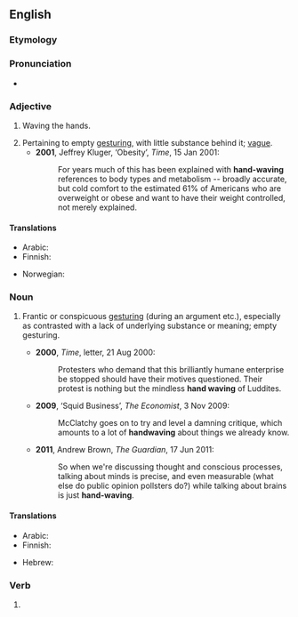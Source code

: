 {{also|hand-waving|hand waving}}
==English==
{{was wotd|2011|June|19}}

===Etymology===
{{compound|en|hand|waving}}

===Pronunciation===
* {{a|UK}} {{IPA|en|/ˈhandweɪvɪŋ/}}

===Adjective===
{{en-adj}}

# {{lb|en|not comparable}} Waving the hands.
# Pertaining to empty [[gesturing]], with little substance behind it; [[vague]].
#* '''2001''', Jeffrey Kluger, ‘Obesity’, ''Time'', 15 Jan 2001:
#*: For years much of this has been explained with '''hand-waving''' references to body types and metabolism -- broadly accurate, but cold comfort to the estimated 61% of Americans who are overweight or obese and want to have their weight controlled, not merely explained.

====Translations====
{{trans-top|waving the hands}}
* Arabic: {{t|ar|تَلْوِيح بِالْيَد|m}}
* Finnish: {{t|fi|[[käsi|käsiään]] [[heiluttaa|heiluttava]]}}
{{trans-mid}}
* Norwegian: {{t|no|gestikulerende}}
{{trans-bottom}}

===Noun===
{{en-noun|~}}

# {{lb|en|chiefly|_|figuratively}} Frantic or conspicuous [[gesturing]] (during an argument etc.), especially as contrasted with a lack of underlying substance or meaning; empty gesturing.
#* '''2000''', ''Time'', letter, 21 Aug 2000:
#*: Protesters who demand that this brilliantly humane enterprise be stopped should have their motives questioned. Their protest is nothing but the mindless '''hand waving''' of Luddites.
#* '''2009''', ‘Squid Business’, ''The Economist'', 3 Nov 2009:
#*: McClatchy goes on to try and level a damning critique, which amounts to a lot of '''handwaving''' about things we already know.
#* '''2011''', Andrew Brown, ''The Guardian'', 17 Jun 2011:
#*: So when we're discussing thought and conscious processes, talking about minds is precise, and even measurable (what else do public opinion pollsters do?) while talking about brains is just '''hand-waving'''.

====Translations====
{{trans-top|frantic or conspicuous gesturing}}
* Arabic: {{t|ar|تَلْوِيح بِالْيَد|m}}
* Finnish: {{t+|fi|käsienheiluttelu}}
{{trans-mid}}
* Hebrew: {{t|he|נפנופי־ידיים}}
{{trans-bottom}}

===Verb===
{{head|en|verb form}}

# {{present participle of|en|handwave|nocat=1}}